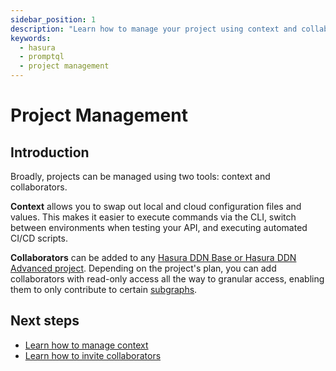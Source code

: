 ```yaml
---
sidebar_position: 1
description: "Learn how to manage your project using context and collaborators."
keywords:
  - hasura
  - promptql
  - project management
---
```


# Project Management

## Introduction

Broadly, projects can be managed using two tools: context and collaborators.

**Context** allows you to swap out local and cloud configuration files and values. This makes it easier to execute
commands via the CLI, switch between environments when testing your API, and executing automated CI/CD scripts.

**Collaborators** can be added to any [Hasura DDN Base or Hasura DDN Advanced project](https://hasura.io/pricing).
Depending on the project's plan, you can add collaborators with read-only access all the way to granular access,
enabling them to only contribute to certain [subgraphs](/project-configuration/subgraphs/index.mdx).

## Next steps

- [Learn how to manage context](/project-configuration/project-management/manage-contexts.mdx)
- [Learn how to invite collaborators](/project-configuration/project-management/manage-collaborators.mdx)
